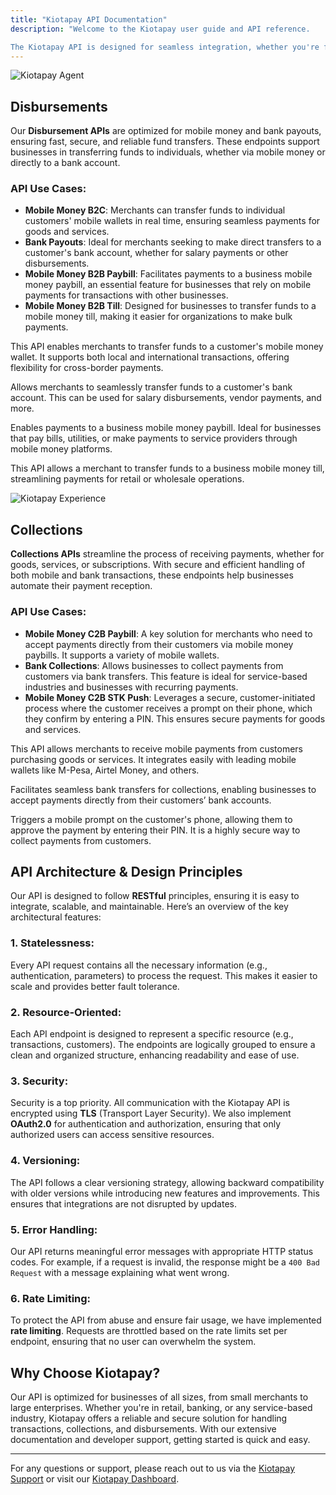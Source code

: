 ```yaml
---
title: "Kiotapay API Documentation"
description: "Welcome to the Kiotapay user guide and API reference.

The Kiotapay API is designed for seamless integration, whether you're facilitating collections, managing payouts, or accessing real-time transaction data. Our robust API architecture ensures scalability, security, and efficiency, allowing merchants to integrate mobile money and bank payments with ease."
---
```


![Kiotapay Agent](Agentwithalaptop.jpg)

## Disbursements

Our **Disbursement APIs** are optimized for mobile money and bank payouts, ensuring fast, secure, and reliable fund transfers. These endpoints support businesses in transferring funds to individuals, whether via mobile money or directly to a bank account.

### API Use Cases:
- **Mobile Money B2C**: Merchants can transfer funds to individual customers' mobile wallets in real time, ensuring seamless payments for goods and services. 
- **Bank Payouts**: Ideal for merchants seeking to make direct transfers to a customer's bank account, whether for salary payments or other disbursements.
- **Mobile Money B2B Paybill**: Facilitates payments to a business mobile money paybill, an essential feature for businesses that rely on mobile payments for transactions with other businesses.
- **Mobile Money B2B Till**: Designed for businesses to transfer funds to a mobile money till, making it easier for organizations to make bulk payments.

<CardGroup cols={2}>
  <Card 
    title="Mobile Money B2C" 
    icon="sparkles" 
    href="https://kiotapay.mintlify.app/api-reference/endpoint/b2c/post#send-money-api">
    This API enables merchants to transfer funds to a customer's mobile money wallet. It supports both local and international transactions, offering flexibility for cross-border payments.
  </Card>

  <Card 
    title="Bank Payouts" 
    icon="sparkles">
    Allows merchants to seamlessly transfer funds to a customer's bank account. This can be used for salary disbursements, vendor payments, and more.
  </Card>

  <Card 
    title="Mobile Money B2B Paybill" 
    icon="sparkles">
    Enables payments to a business mobile money paybill. Ideal for businesses that pay bills, utilities, or make payments to service providers through mobile money platforms.
  </Card>

  <Card 
    title="Mobile Money B2B Till" 
    icon="sparkles" 
    href="https://kiotapay.mintlify.app/api-reference/endpoint/till/post">
    This API allows a merchant to transfer funds to a business mobile money till, streamlining payments for retail or wholesale operations.
  </Card>
</CardGroup>

![Kiotapay Experience](Acouplewithcoffee.png)

## Collections

**Collections APIs** streamline the process of receiving payments, whether for goods, services, or subscriptions. With secure and efficient handling of both mobile and bank transactions, these endpoints help businesses automate their payment reception.

### API Use Cases:
- **Mobile Money C2B Paybill**: A key solution for merchants who need to accept payments directly from their customers via mobile money paybills. It supports a variety of mobile wallets.
- **Bank Collections**: Allows businesses to collect payments from customers via bank transfers. This feature is ideal for service-based industries and businesses with recurring payments.
- **Mobile Money C2B STK Push**: Leverages a secure, customer-initiated process where the customer receives a prompt on their phone, which they confirm by entering a PIN. This ensures secure payments for goods and services.

<CardGroup cols={2}>
  <Card 
    title="Mobile Money C2B Paybill" 
    icon="palette" 
    href="https://mintlify.com/docs/settings/global">
    This API allows merchants to receive mobile payments from customers purchasing goods or services. It integrates easily with leading mobile wallets like M-Pesa, Airtel Money, and others.
  </Card>

  <Card 
    title="Bank Collections" 
    icon="code" 
    href="https://mintlify.com/docs/api-playground/openapi">
    Facilitates seamless bank transfers for collections, enabling businesses to accept payments directly from their customers’ bank accounts.
  </Card>

  <Card 
    title="Mobile Money C2B STK Push" 
    icon="stars" 
    href="https://mintlify.com/customers">
    Triggers a mobile prompt on the customer's phone, allowing them to approve the payment by entering their PIN. It is a highly secure way to collect payments from customers.
  </Card>
</CardGroup>

## **API Architecture & Design Principles**

Our API is designed to follow **RESTful** principles, ensuring it is easy to integrate, scalable, and maintainable. Here’s an overview of the key architectural features:

### 1. **Statelessness**:
Every API request contains all the necessary information (e.g., authentication, parameters) to process the request. This makes it easier to scale and provides better fault tolerance.

### 2. **Resource-Oriented**:
Each API endpoint is designed to represent a specific resource (e.g., transactions, customers). The endpoints are logically grouped to ensure a clean and organized structure, enhancing readability and ease of use.

### 3. **Security**:
Security is a top priority. All communication with the Kiotapay API is encrypted using **TLS** (Transport Layer Security). We also implement **OAuth2.0** for authentication and authorization, ensuring that only authorized users can access sensitive resources.

### 4. **Versioning**:
The API follows a clear versioning strategy, allowing backward compatibility with older versions while introducing new features and improvements. This ensures that integrations are not disrupted by updates.

### 5. **Error Handling**:
Our API returns meaningful error messages with appropriate HTTP status codes. For example, if a request is invalid, the response might be a `400 Bad Request` with a message explaining what went wrong.

### 6. **Rate Limiting**:
To protect the API from abuse and ensure fair usage, we have implemented **rate limiting**. Requests are throttled based on the rate limits set per endpoint, ensuring that no user can overwhelm the system.

## Why Choose Kiotapay?

Our API is optimized for businesses of all sizes, from small merchants to large enterprises. Whether you're in retail, banking, or any service-based industry, Kiotapay offers a reliable and secure solution for handling transactions, collections, and disbursements. With our extensive documentation and developer support, getting started is quick and easy.

---

For any questions or support, please reach out to us via the [Kiotapay Support](mailto:apps@kiotapay.com) or visit our [Kiotapay Dashboard](https://kiotapay.co.ke).
